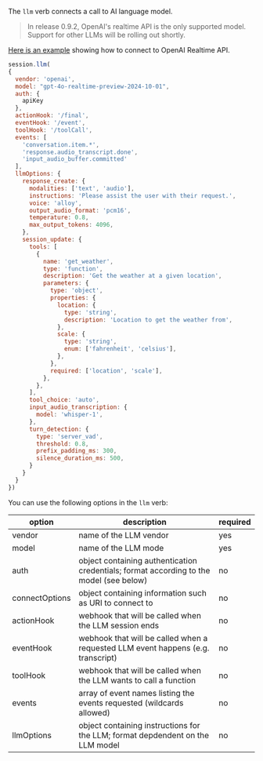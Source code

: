 The `llm` verb connects a call to AI language model.  

> In release 0.9.2, OpenAI's realtime API is the only supported model.  Support for other LLMs will be rolling out shortly.

[Here is an example](https://github.com/jambonz/openai-s2s-example) showing how to connect to OpenAI Realtime API.

```js
session.llm(
{
  vendor: 'openai',
  model: "gpt-4o-realtime-preview-2024-10-01",
  auth: {
    apiKey
  },
  actionHook: '/final',
  eventHook: '/event',
  toolHook: '/toolCall',
  events: [
    'conversation.item.*',
    'response.audio_transcript.done',
    'input_audio_buffer.committed'
  ],
  llmOptions: {
    response_create: {
      modalities: ['text', 'audio'],
      instructions: 'Please assist the user with their request.',
      voice: 'alloy',
      output_audio_format: 'pcm16',
      temperature: 0.8,
      max_output_tokens: 4096,
    },
    session_update: {
      tools: [
        {
          name: 'get_weather',
          type: 'function',
          description: 'Get the weather at a given location',
          parameters: {
            type: 'object',
            properties: {
              location: {
                type: 'string',
                description: 'Location to get the weather from',
              },
              scale: {
                type: 'string',
                enum: ['fahrenheit', 'celsius'],
              },
            },
            required: ['location', 'scale'],
          },
        },
      ],
      tool_choice: 'auto',
      input_audio_transcription: {
        model: 'whisper-1',
      },
      turn_detection: {
        type: 'server_vad',
        threshold: 0.8,
        prefix_padding_ms: 300,
        silence_duration_ms: 500,
      }
    }
  }
})
```

You can use the following options in the `llm` verb:

| option        | description | required  |
| ------------- |-------------| -----|
| vendor | name of the LLM vendor | yes |
| model | name of the LLM mode | yes |
| auth | object containing authentication credentials; format according to the model (see below) | no |
| connectOptions | object containing information such as URI to connect to | no |
| actionHook | webhook that will be called when the LLM session ends | no |
| eventHook | webhook that will be called when a requested LLM event happens (e.g. transcript) | no |
| toolHook | webhook that will be called when the LLM wants to call a function | no |
| events | array of event names listing the events requested (wildcards allowed) | no |
| llmOptions | object containing instructions for the LLM; format depdendent on the LLM model | no |
